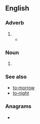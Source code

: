 {{also|today}}
==English==

===Adverb===
{{en-adv|-|head=[[to]][[‐]][[day]]}}

# {{archaic spelling of|en|today}}
#* {{quote-book|en|year=1866|author={{w|Lewis Carroll}}|title={{w|Alice's Adventures in Wonderland}}|publisher=chapter 2|isbn=0-333-48224-7|page=17
|passage=[Alice:] Dear, dear! How queer everything is '''to-day'''!}}

===Noun===
{{en-noun|head=[[to]][[‐]][[day]]}}

# {{archaic spelling of|en|today}}

===See also===
* [[to‐morrow]]
* [[to‐night]]

===Anagrams===
* {{anagrams|en|a=adoty|toady}}

{{c|en|Day|Present}}